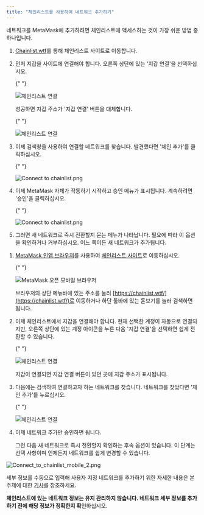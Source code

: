 ```yaml
---
title: "체인리스트를 사용하여 네트워크 추가하기"
---
```



네트워크를 MetaMask에 추가하려면 체인리스트에 액세스하는 것이 가장 쉬운 방법 중 하나입니다.

<Tabs>

<TabItem value="확장 프로그램" label="확장 프로그램">

1. [Chainlist.wtf](https://chainlist.wtf/)를 통해 체인리스트 사이트로 이동합니다.

2. 먼저 지갑을 사이트에 연결해야 합니다. 오른쪽 상단에 있는 '지갑 연결'을 선택하십시오.

   {" "}

   <div class="center-container">
     <div class="img-large">
       <img
         src={
           require("../../../../../../img/networks-and-sidechains/managing-networks/add-a-network-using-chainlist/Connect_to_chainlist_1.png")
             .default
         }
         alt="체인리스트 연결"
       />
     </div>
   </div>

   성공하면 지갑 주소가 '지갑 연결' 버튼을 대체합니다.

   {" "}

   <div class="center-container">
     <div class="img-medium">
       <img
         src={
           require("../../../../../../img/networks-and-sidechains/managing-networks/add-a-network-using-chainlist/Connect_to_chainlist_2.png")
             .default
         }
         alt="체인리스트 연결"
       />
     </div>
   </div>

3. 이제 검색창을 사용하여 연결할 네트워크를 찾습니다. 발견했다면 '체인 추가'를 클릭하십시오.

   {" "}

   <div class="center-container">
     <div class="img-small">
       <img
         src={
           require("../../../../../../img/networks-and-sidechains/managing-networks/add-a-network-using-chainlist/Connect_to_chainlist_3.png")
             .default
         }
         alt="Connect to chainlist.png"
       />
     </div>
   </div>

4. 이제 MetaMask 자체가 작동하기 시작하고 승인 메뉴가 표시됩니다. 계속하려면 '승인'을 클릭하십시오.

   {" "}

   <div class="center-container">
     <div class="img-small">
       <img
         src={
           require("../../../../../../img/networks-and-sidechains/managing-networks/add-a-network-using-chainlist/Connect_to_chainlist_4.png")
             .default
         }
         alt="Connect to chainlist.png"
       />
     </div>
   </div>

5. 그러면 새 네트워크로 즉시 전환할지 묻는 메뉴가 나타납니다. 필요에 따라 이 옵션을 확인하거나 거부하십시오. 어느 쪽이든 새 네트워크가 추가됩니다.

</TabItem>

<TabItem value="모바일" label="모바일">

1. [MetaMask 인앱 브라우저](/getting-started/how-to-use-the-metamask-mobile-browser)를 사용하여 [체인리스트 사이트](https://chainlist.wtf/)로 이동하십시오.

   {" "}

   <div class="center-container">
     <div class="img-medium">
       <img
         src={
           require("../../../../../../img/i18n/legacy/MetaMask_open_mobile_browser.gif")
             .default
         }
         alt="MetaMask 오픈 모바일 브라우저"
       />
     </div>
   </div>

   브라우저의 상단 메뉴바에 있는 주소를 눌러 [https://chainlist.wtf/](https://chainlist.wtf/)로 이동하거나 하단 툴바에 있는 돋보기를 눌러 검색하면 됩니다.

2. 이제 체인리스트에서 지갑을 연결해야 합니다. 현재 선택한 계정이 자동으로 연결되지만, 오른쪽 상단에 있는 계정 아이콘을 누른 다음 '지갑 연결'을 선택하면 쉽게 전환할 수 있습니다.

   {" "}

   <div class="center-container">
     <div class="img-medium">
       <img
         src={
           require("../../../../../../img/i18n/legacy/Connect_to_chainlist_mobile_1.png")
             .default
         }
         alt="체인리스트 연결"
       />
     </div>
   </div>

   지갑이 연결되면 지갑 연결 버튼이 있던 곳에 지갑 주소가 표시됩니다.

3. 다음에는 검색하여 연결하고자 하는 네트워크를 찾습니다. 네트워크를 찾았다면 '체인 추가'를 누르십시오.

   {" "}

   <div class="center-container">
     <div class="img-small">
       <img
         src={
           require("../../../../../../img/networks-and-sidechains/managing-networks/add-a-network-using-chainlist/Connect_to_chainlist_3.png")
             .default
         }
         alt="체인리스트 연결"
       />
     </div>
   </div>

4. 이제 네트워크 추가만 승인하면 됩니다.

   그런 다음 새 네트워크로 즉시 전환할지 확인하는 후속 옵션이 있습니다. 이 단계는 선택 사항이며 언제든지 네트워크를 쉽게 변경할 수 있습니다.

<div class="center-container">
  <div class="img-small">
    <img
      src={
        require("../../../../../../img/networks-and-sidechains/managing-networks/add-a-network-using-chainlist/Connect_to_chainlist_mobile_2.png")
          .default
      }
      alt="Connect_to_chainlist_mobile_2.png"
    />
  </div>
</div>

</TabItem>

</Tabs>

세부 정보를 수동으로 입력해 사용자 지정 네트워크를 추가하기 위한 자세한 내용은 본 주제에 대한 [기사](/networks-and-sidechains/managing-networks/how-to-add-a-custom-network-rpc)를 참조하세요.

**체인리스트에 있는 네트워크 정보는 유지 관리하지 않습니다. 네트워크 세부 정보를 추가하기 전에 해당 정보가 정확한지 확**인하십시오.
